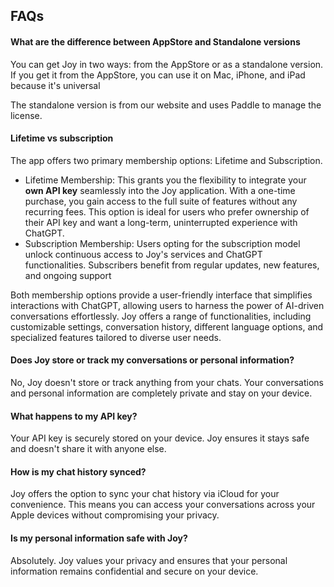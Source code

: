 ## FAQs

#### What are the difference between AppStore and Standalone versions

You can get Joy in two ways: from the AppStore or as a standalone version. If you get it from the AppStore, you can use it on Mac, iPhone, and iPad because it's universal

The standalone version is from our website and uses Paddle to manage the license.

#### Lifetime vs subscription

The app offers two primary membership options: Lifetime and Subscription.

- Lifetime Membership: This grants you the flexibility to integrate your **own API key** seamlessly into the Joy application. With a one-time purchase, you gain access to the full suite of features without any recurring fees. This option is ideal for users who prefer ownership of their API key and want a long-term, uninterrupted experience with ChatGPT.
- Subscription Membership: Users opting for the subscription model unlock continuous access to Joy's services and ChatGPT functionalities. Subscribers benefit from regular updates, new features, and ongoing support

Both membership options provide a user-friendly interface that simplifies interactions with ChatGPT, allowing users to harness the power of AI-driven conversations effortlessly. Joy offers a range of functionalities, including customizable settings, conversation history, different language options, and specialized features tailored to diverse user needs.

#### Does Joy store or track my conversations or personal information?

No, Joy doesn't store or track anything from your chats. Your conversations and personal information are completely private and stay on your device.

#### What happens to my API key?

Your API key is securely stored on your device. Joy ensures it stays safe and doesn't share it with anyone else.

#### How is my chat history synced?
 
Joy offers the option to sync your chat history via iCloud for your convenience. This means you can access your conversations across your Apple devices without compromising your privacy.

#### Is my personal information safe with Joy?

Absolutely. Joy values your privacy and ensures that your personal information remains confidential and secure on your device.